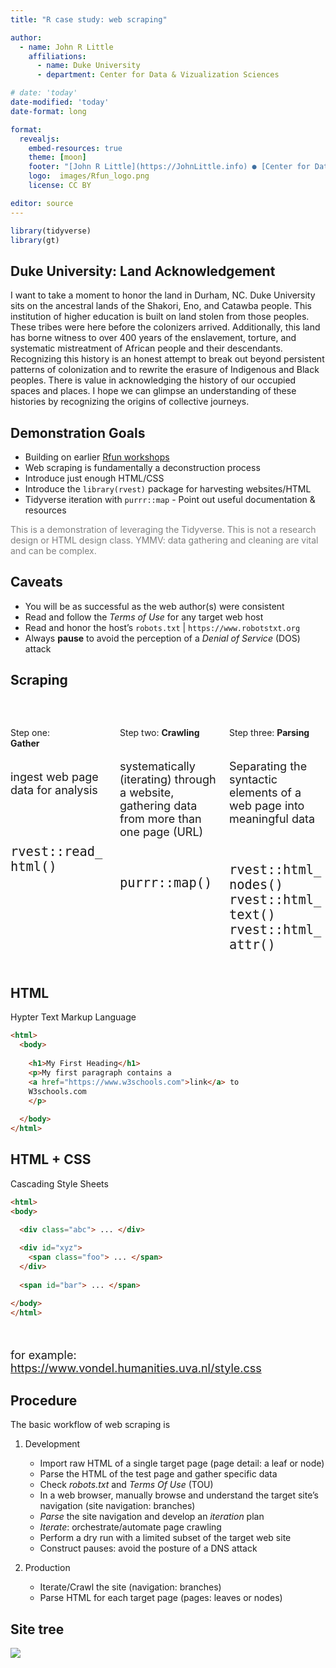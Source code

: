 ```yaml
---
title: "R case study: web scraping"

author: 
  - name: John R Little
    affiliations:
      - name: Duke University
      - department: Center for Data & Vizualization Sciences

# date: 'today'
date-modified: 'today'
date-format: long

format: 
  revealjs:
    embed-resources: true 
    theme: [moon]
    footer: "[John R Little](https://JohnLittle.info) ● [Center for Data & Visualization Sciences](https://library.duke.edu/data/) ● [CC BY 4.0](https://creativecommons.org/licenses/by/4.0/)"
    logo:  images/Rfun_logo.png
    license: CC BY

editor: source    
---
```


```r
library(tidyverse)
library(gt)
```

## Duke University: Land Acknowledgement

::: r-fit-text
I want to take a moment to honor the land in Durham, NC. Duke University sits on the ancestral lands of the Shakori, Eno, and Catawba people. This institution of higher education is built on land stolen from those peoples. These tribes were here before the colonizers arrived. Additionally, this land has borne witness to over 400 years of the enslavement, torture, and systematic mistreatment of African people and their descendants. Recognizing this history is an honest attempt to break out beyond persistent patterns of colonization and to rewrite the erasure of Indigenous and Black peoples. There is value in acknowledging the history of our occupied spaces and places. I hope we can glimpse an understanding of these histories by recognizing the origins of collective journeys.
:::

## Demonstration Goals

-   Building on earlier [Rfun workshops](https://rfun.library.duke.edu/)
-   Web scraping is fundamentally a deconstruction process
-   Introduce just enough HTML/CSS
-   Introduce the `library(rvest)` package for harvesting websites/HTML
-   Tidyverse iteration with `purrr::map` - Point out useful documentation & resources

::: {.r-fit-text style="color:gray;"}
This is a demonstration of leveraging the Tidyverse. This is not a research design or HTML design class. YMMV: data gathering and cleaning are vital and can be complex.
:::

## Caveats

-   You will be as successful as the web author(s) were consistent
-   Read and follow the *Terms of Use* for any target web host
-   Read and honor the host's `robots.txt` \| `https://www.robotstxt.org`
-   Always **pause** to avoid the perception of a *Denial of Service* (DOS) attack

## Scraping

\

::: columns
::: {.column width="33%"}
Step one:\
**Gather**\
\

::: {style="font-size: large;"}
ingest web page data for analysis\
:::

\
\

::: {style="font-size: x-large;"}
`rvest::read_html()`
:::
:::

::: {.column width="33%"}
Step two: **Crawling**\
\

::: {style="font-size: large;"}
systematically (iterating) through a website, gathering data from more than one page (URL)\
:::

\

::: {style="font-size: x-large;"}
`purrr::map()`
:::
:::

::: {.column width="33%"}
Step three: **Parsing**\
\

::: {style="font-size: large;"}
Separating the syntactic elements of a web page into meaningful data\
:::

\

::: {style="font-size: x-large;"}
`rvest::html_nodes()`\
`rvest::html_text()`\
`rvest::html_attr()`
:::
:::
:::


## HTML

Hypter Text Markup Language

```html
<html>
  <body>
  
    <h1>My First Heading</h1>
    <p>My first paragraph contains a 
    <a href="https://www.w3schools.com">link</a> to
    W3schools.com
    </p>
  
  </body>
</html>

```

## HTML + CSS

Cascading Style Sheets

```html
<html>
<body>

  <div class="abc"> ... </div>
  
  <div id="xyz"> 
    <span class="foo"> ... </span>
  </div>
  
  <span id="bar"> ... </span>

</body>
</html>

```

\

:::{style="font-size: large;"}
for example:  [https://www.vondel.humanities.uva.nl/style.css](https://www.vondel.humanities.uva.nl/style.css)
:::

## Procedure

The basic workflow of web scraping is

::: {.r-fit-text}
1. Development

    - Import raw HTML of a single target page (page detail:  a leaf or node)
    - Parse the HTML of the test page and gather specific data 
    - Check _robots.txt_ and _Terms Of Use_ (TOU)
    - In a web browser, manually browse and understand the target site's navigation (site navigation: branches)
    - _Parse_ the site navigation and develop an _iteration_ plan
    - _Iterate_: orchestrate/automate page crawling
    - Perform a dry run with a limited subset of the target web site
    - Construct pauses:  avoid the posture of a DNS attack

1. Production

    - Iterate/Crawl the site (navigation: branches)
    - Parse HTML for each target page (pages: leaves or nodes)
:::

## Site tree 

<!-- {background-image="images/selector_graph.png" background-size="contain"} -->

![](images/selector_graph.png)
